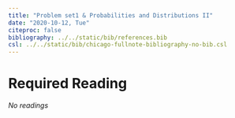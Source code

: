 ---
title: "Problem set1 & Probabilities and Distributions II"
date: "2020-10-12, Tue"
citeproc: false
bibliography: ../../static/bib/references.bib
csl: ../../static/bib/chicago-fullnote-bibliography-no-bib.csl
---

# Required Reading

*No readings*